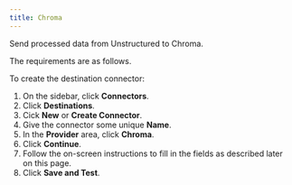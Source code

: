 ```yaml
---
title: Chroma 
---
```


Send processed data from Unstructured to Chroma.

The requirements are as follows.


<ChromaPrerequisites />

To create the destination connector:

1. On the sidebar, click **Connectors**.
2. Click **Destinations**.
3. Cick **New** or **Create Connector**.
4. Give the connector some unique **Name**.
5. In the **Provider** area, click **Chroma**.
6. Click **Continue**. 
7. Follow the on-screen instructions to fill in the fields as described later on this page.
8. Click **Save and Test**.


<ChromaFields />